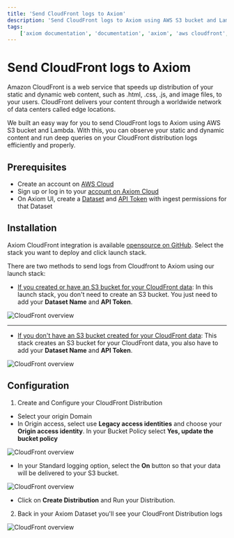 ```yaml
---
title: 'Send CloudFront logs to Axiom'
description: 'Send CloudFront logs to Axiom using AWS S3 bucket and Lambda to monitor your static and dynamic content.'
tags:
    ['axiom documentation', 'documentation', 'axiom', 'aws cloudfront', 'static content', 'dynamic content', 'aws s3', 'aws lambda']
---
```


# Send CloudFront logs to Axiom

Amazon CloudFront is a web service that speeds up distribution of your static and dynamic web content, such as .html, .css, .js, and image files, to your users. CloudFront delivers your content through a worldwide network of data centers called edge locations.

We built an easy way for you to send CloudFront logs to Axiom using AWS S3 bucket and Lambda. With this, you can observe your static and dynamic content and run deep queries on your CloudFront distribution logs efficiently and properly.

## Prerequisites

- Create an account on [AWS Cloud](https://portal.aws.amazon.com/billing/signup#/start/email)
- Sign up or log in to your [account on Axiom Cloud](https://app.axiom.co/login?return_to=%2F)
- On Axiom UI, create a [Dataset](/docs/usage/settings#dataset) and [API Token](/docs/usage/settings#token) with ingest permissions for that Dataset

## Installation

Axiom CloudFront integration is available [opensource on GitHub](https://github.com/axiomhq/axiom-cloudfront-lambda). Select the stack you want to deploy and click launch stack.

There are two methods to send logs from Cloudfront to Axiom using our launch stack:

- [If you created or have an S3 bucket for your CloudFront data](https://us-east-2.console.aws.amazon.com/cloudformation/home?region=us-east-2#/stacks/create/template?stackName=CloudFront-Axiom&templateURL=https://axiom-cloudformation-stacks.s3.amazonaws.com/axiom-cloudfront-lambda-base-cloudformation-stack.yaml): In this launch stack, you don't need to create an S3 bucket. You just need to add your **Dataset Name** and **API Token**.

![CloudFront overview](/doc-assets/shots/cloudfront3.png)

---

- [If you don't have an S3 bucket created for your CloudFront data](https://us-east-2.console.aws.amazon.com/cloudformation/home?region=us-east-2#/stacks/create/template?stackName=CloudFront-Axiom&templateURL=https://axiom-cloudformation-stacks.s3.amazonaws.com/axiom-cloudfront-lambda-cloudformation-stack.yaml): This stack creates an S3 bucket for your CloudFront data, you also have to add your **Dataset Name** and **API Token**.

![CloudFront overview](/doc-assets/shots/cloudfront4.png)

## Configuration

1. Create and Configure your CloudFront Distribution

- Select your origin Domain
- In Origin access, select use **Legacy access identities** and choose your **Origin access identity**. In your Bucket Policy select **Yes, update the bucket policy**

![CloudFront overview](/doc-assets/shots/cloudfront5.png)

- In your Standard logging option, select the **On** button so that your data will be delivered to your S3 bucket.

![CloudFront overview](/doc-assets/shots/cloudfront6.png)

- Click on **Create Distribution** and Run your Distribution.

2. Back in your Axiom Dataset you'll see your CloudFront Distribution logs

![CloudFront overview](/doc-assets/shots/cloudfront-1.png)
